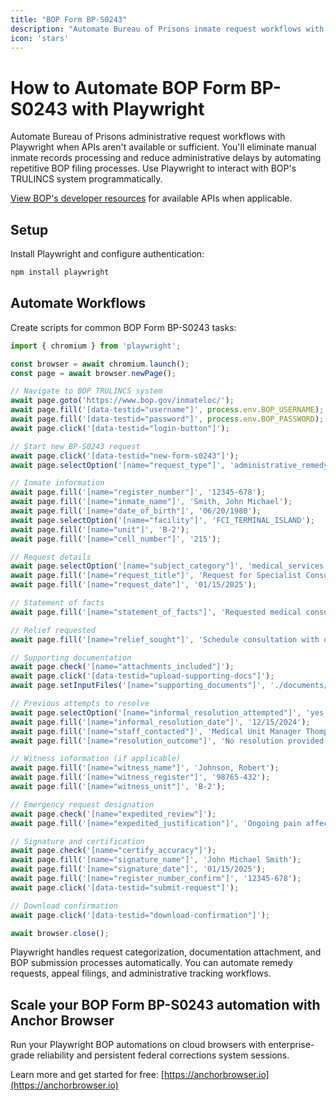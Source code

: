 ```yaml
---
title: "BOP Form BP-S0243"
description: "Automate Bureau of Prisons inmate request workflows with Playwright when APIs aren't available."
icon: 'stars'
---
```


# How to Automate BOP Form BP-S0243 with Playwright

Automate Bureau of Prisons administrative request workflows with Playwright when APIs aren't available or sufficient. You'll eliminate manual inmate records processing and reduce administrative delays by automating repetitive BOP filing processes. Use Playwright to interact with BOP's TRULINCS system programmatically.

[View BOP's developer resources](https://www.bop.gov/resources/) for available APIs when applicable.

## Setup

Install Playwright and configure authentication:
```bash
npm install playwright
```

## Automate Workflows

Create scripts for common BOP Form BP-S0243 tasks:

```JavaScript
import { chromium } from 'playwright';

const browser = await chromium.launch();
const page = await browser.newPage();

// Navigate to BOP TRULINCS system
await page.goto('https://www.bop.gov/inmateloc/');
await page.fill('[data-testid="username"]', process.env.BOP_USERNAME);
await page.fill('[data-testid="password"]', process.env.BOP_PASSWORD);
await page.click('[data-testid="login-button"]');

// Start new BP-S0243 request
await page.click('[data-testid="new-form-s0243"]');
await page.selectOption('[name="request_type"]', 'administrative_remedy');

// Inmate information
await page.fill('[name="register_number"]', '12345-678');
await page.fill('[name="inmate_name"]', 'Smith, John Michael');
await page.fill('[name="date_of_birth"]', '06/20/1980');
await page.selectOption('[name="facility"]', 'FCI_TERMINAL_ISLAND');
await page.fill('[name="unit"]', 'B-2');
await page.fill('[name="cell_number"]', '215');

// Request details
await page.selectOption('[name="subject_category"]', 'medical_services');
await page.fill('[name="request_title"]', 'Request for Specialist Consultation');
await page.fill('[name="request_date"]', '01/15/2025');

// Statement of facts
await page.fill('[name="statement_of_facts"]', 'Requested medical consultation with orthopedic specialist on 12/01/2024. No appointment scheduled after 45 days. Medical staff acknowledged request but provided no timeline.');

// Relief requested
await page.fill('[name="relief_sought"]', 'Schedule consultation with orthopedic specialist within 30 days to address ongoing knee injury documented in medical records.');

// Supporting documentation
await page.check('[name="attachments_included"]');
await page.click('[data-testid="upload-supporting-docs"]');
await page.setInputFiles('[name="supporting_documents"]', './documents/medical_request_form.pdf');

// Previous attempts to resolve
await page.selectOption('[name="informal_resolution_attempted"]', 'yes');
await page.fill('[name="informal_resolution_date"]', '12/15/2024');
await page.fill('[name="staff_contacted"]', 'Medical Unit Manager Thompson');
await page.fill('[name="resolution_outcome"]', 'No resolution provided. Staff stated request was pending review.');

// Witness information (if applicable)
await page.fill('[name="witness_name"]', 'Johnson, Robert');
await page.fill('[name="witness_register"]', '98765-432');
await page.fill('[name="witness_unit"]', 'B-2');

// Emergency request designation
await page.check('[name="expedited_review"]');
await page.fill('[name="expedited_justification"]', 'Ongoing pain affecting daily activities and work assignment performance.');

// Signature and certification
await page.check('[name="certify_accuracy"]');
await page.fill('[name="signature_name"]', 'John Michael Smith');
await page.fill('[name="signature_date"]', '01/15/2025');
await page.fill('[name="register_number_confirm"]', '12345-678');
await page.click('[data-testid="submit-request"]');

// Download confirmation
await page.click('[data-testid="download-confirmation"]');

await browser.close();
```

Playwright handles request categorization, documentation attachment, and BOP submission processes automatically. You can automate remedy requests, appeal filings, and administrative tracking workflows.

## Scale your BOP Form BP-S0243 automation with Anchor Browser

Run your Playwright BOP automations on cloud browsers with enterprise-grade reliability and persistent federal corrections system sessions. 

Learn more and get started for free: [https://anchorbrowser.io](https://anchorbrowser.io)
